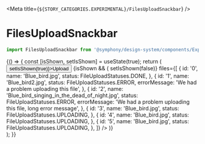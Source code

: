 
<Meta title={`${STORY_CATEGORIES.EXPERIMENTAL}/FilesUploadSnackbar`} />

# FilesUploadSnackbar

```js
import FilesUploadSnackbar from '@symphony/design-system/components/Experimental/FilesUploadSnackbar';
```

<Preview>
  <Story name="FileUploadArea">
    {() => {
      const [isShown, setIsShown] = useState(true);
      return (
        <div>
          <Button onClick={() => setIsShown(true)}>Upload</Button>
          {isShown && (
            <FilesUploadSnackbar
              onClose={() => setIsShown(false)}
              files={[
                {
                  id: '0',
                  name: 'Blue_bird.jpg',
                  status: FileUploadStatuses.DONE,
                },
                {
                  id: '1',
                  name: 'Blue_bird2.jpg',
                  status: FileUploadStatuses.ERROR,
                  errorMessage: 'We had a problem uploading this file',
                },
                {
                  id: '2',
                  name: 'Blue_bird_singing_in_the_dead_of_night.jpg',
                  status: FileUploadStatuses.ERROR,
                  errorMessage:
                    'We had a problem uploading this file, long error message',
                },
                {
                  id: '3',
                  name: 'Blue_bird.jpg',
                  status: FileUploadStatuses.UPLOADING,
                },
                {
                  id: '4',
                  name: 'Blue_bird.jpg',
                  status: FileUploadStatuses.UPLOADING,
                },
                {
                  id: '5',
                  name: 'Blue_bird.jpg',
                  status: FileUploadStatuses.UPLOADING,
                },
              ]}
            />
          )}
        </div>
      );
    }}
  </Story>
</Preview>
